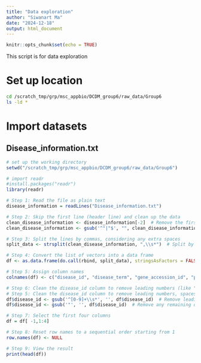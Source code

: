 ```yaml
---
title: "Data exploration"
author: "Siwanart Ma"
date: "2024-12-18"
output: html_document
---
```


```r
knitr::opts_chunk$set(echo = TRUE)
```

This script is for data exploration

# Set up location
```bash
cd /scratch_tmp/grp/msc_appbio/DCDM_group6/raw_data/Group6
ls -ld *
```
# Import datasets
## Disease_information.txt
```r
# set up the working directory
setwd("/scratch_tmp/grp/msc_appbio/DCDM_group6/raw_data/Group6")

# import readr
#install.packages("readr")
library(readr)

# Step 1: Read the file as plain text
disease_information = readLines("Disease_information.txt")

# Step 2: Skip the first line (header line) and clean up the data
clean_disease_information <- disease_information[-2]  # Remove the first line (extra line)
clean_disease_information <- gsub('^"|"$', "", clean_disease_information)  # Remove leading/trailing quotes

# Step 3: Split the lines by commas, considering any extra spaces
split_data <- strsplit(clean_disease_information, ",\\s*")  # Split by comma followed by optional spaces

# Step 4: Convert the list of vectors into a data frame
df <- as.data.frame(do.call(rbind, split_data), stringsAsFactors = FALSE)

# Step 5: Assign column names
colnames(df) <- c("disease_id", "disease_term", "gene_accession_id", "phenodigm_score")

# Step 6: Clean the disease_id column to remove leading numbers (like "2", "3", etc.)
# Step 5: Clean the disease_id column to remove leading numbers, spaces, and quotes
df$disease_id <- gsub('^[0-9]+\\s*', '', df$disease_id)  # Remove leading numbers and spaces
df$disease_id <- gsub('"', '', df$disease_id)  # Remove any remaining quotes

# Step 7: Select the first four columns
df = df[ -1,1:4]

# Step 8: Reset row names to a sequential order starting from 1
row.names(df) <- NULL

# Step 9: View the result
print(head(df))

```

